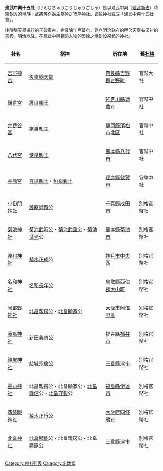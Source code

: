 '''建武中興十五社'''（けんむちゅうこうじゅうごしゃ）是以建武中興（[[建武新政|建武新政]]）時[[南北朝_(日本)|南朝]]方的皇族・武將等作為主祭神之15座[[神社|神社]]。這些神社結成「建武中興十五社會」。

[[後醍醐天皇|後醍醐天皇]]進行的[[王政復古|王政復古]]，對廢除[[江戶幕府|江戶幕府]]，建立明治政府的[[明治天皇|明治天皇]]有深刻的意義。明治以降，在建武中興相關人物的因緣之地創設祭祀的神社。

{| class="wikitable"
!社名!!祭神!!所在地!!舊[[社格|社格]]
|-
|[[吉野神宮|吉野神宮]]||[[後醍醐天皇|後醍醐天皇]]||[[奈良縣|奈良縣]][[吉野郡|吉野郡]][[吉野町|吉野町]]||官幣大社
|-
|[[鎌倉宮|鎌倉宮]]||[[護良親王|護良親王]]||[[神奈川縣|神奈川縣]][[鎌倉市|鎌倉市]]||官幣中社
|-
|[[井伊谷宮|井伊谷宮]]||[[宗良親王|宗良親王]]||[[静岡縣|静岡縣]][[濱松市|濱松市]][[北區_(濱松市)|北區]]||官幣中社
|-
|[[八代宮|八代宮]]||[[懐良親王|懐良親王]]||[[熊本縣|熊本縣]][[八代市|八代市]]||官幣中社
|-
|[[金崎宮|金崎宮]]||[[尊良親王|尊良親王]]・[[恒良親王|恒良親王]]||[[福井縣|福井縣]][[敦賀市|敦賀市]]||官幣中社
|-
|[[小御門神社|小御門神社]]||[[藤原師賢|藤原師賢]]公||[[千葉縣|千葉縣]][[成田市|成田市]]||別格官幣社
|-
|[[菊池神社|菊池神社]]||[[菊池武時|菊池武時]]公・[[菊池武重|菊池武重]]公・[[菊池武光|菊池武光]]公||[[熊本縣|熊本縣]][[菊池市|菊池市]]||別格官幣社
|-
|[[湊川神社|湊川神社]]||[[楠木正成|楠木正成]]公||[[神戶市|神戶市]][[中央區_(神戶市)|中央區]]||別格官幣社
|-
|[[名和神社|名和神社]]||[[名和長年|名和長年]]公||[[鳥取縣|鳥取縣]][[西伯郡|西伯郡]][[大山町|大山町]]||別格官幣社
|-
|[[阿部野神社|阿部野神社]]||[[北畠親房|北畠親房]]公・[[北畠顯家|北畠顯家]]公||[[大阪市|大阪市]][[阿倍野區|阿倍野區]]||別格官幣社
|-
|[[藤島神社|藤島神社]]||[[新田義貞|新田義貞]]公||福井縣[[福井市|福井市]]||別格官幣社
|-
|[[結城神社|結城神社]]||[[結城宗廣|結城宗廣]]公||[[三重縣|三重縣]][[津市_(日本)|津市]]||別格官幣社
|-
|[[靈山神社|靈山神社]]||北畠親房公・北畠顯家公・[[北畠顯信|北畠顯信]]公・[[北畠守親|北畠守親]]公||[[福島縣|福島縣]][[伊達市_(福島縣)|伊達市]]||別格官幣社
|-
|[[四條畷神社|四條畷神社]]||[[楠木正行|楠木正行]]公||[[大阪府|大阪府]][[四條畷市|四條畷市]]||別格官幣社
|-
|[[北畠神社|北畠神社]]||[[北畠顯能|北畠顯能]]公・北畠親房公・北畠顯家公||三重縣津市||別格官幣社
|}

[[Category:神社列表|Category:神社列表]]
[[Category:名数15|Category:名数15]]